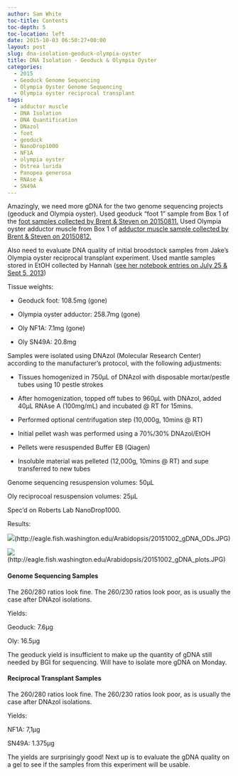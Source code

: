 ```yaml
---
author: Sam White
toc-title: Contents
toc-depth: 5
toc-location: left
date: 2015-10-03 06:50:27+00:00
layout: post
slug: dna-isolation-geoduck-olympia-oyster
title: DNA Isolation - Geoduck & Olympia Oyster
categories:
  - 2015
  - Geoduck Genome Sequencing
  - Olympia Oyster Genome Sequencing
  - Olympia oyster reciprocal transplant
tags:
  - adductor muscle
  - DNA Isolation
  - DNA Quantification
  - DNazol
  - foot
  - geoduck
  - NanoDrop1000
  - NF1A
  - olympia oyster
  - Ostrea lurida
  - Panopea generosa
  - RNAse A
  - SN49A
---
```


Amazingly, we need more gDNA for the two genome sequencing projects (geoduck and Olympia oyster). Used geoduck "foot 1" sample from Box 1 of the [foot samples collected by Brent & Steven on 20150811.](https://onsnetwork.org/halfshell/2015/08/11/big-day-big-clam/) Used Olympia oyster adductor muscle from Box 1 of [adductor muscle sample collected by Brent & Steven on 20150812.](http://onsnetwork.org/halfshell/2015/08/12/another-day-another-species/)

Also need to evaluate DNA quality of initial broodstock samples from Jake's Olympia oyster reciprocal transplant experiment. Used mantle samples stored in EtOH collected by Hannah ([see her notebook entries on July 25 & Sept 5, 2013](https://genefish.wikispaces.com/Hannah's+notebook))

Tissue weights:




    
  * Geoduck foot: 108.5mg (gone)

    
  * Olympia oyster adductor: 258.7mg (gone)

    
  * Oly NF1A: 7.1mg (gone)

    
  * Oly SN49A: 20.8mg





Samples were isolated using DNAzol (Molecular Research Center) according to the manufacturer’s protocol, with the following adjustments:




    
  * Tissues homogenized in 750μL of DNAzol with disposable mortar/pestle tubes using 10 pestle strokes

    
  * After homogenization, topped off tubes to 960μL with DNAzol, added 40μL RNAse A (100mg/mL) and incubated @ RT for 15mins.

    
  * Performed optional centrifugation step (10,000g, 10mins @ RT)

    
  * Initial pellet wash was performed using a 70%/30% DNAzol/EtOH

    
  * Pellets were resuspended Buffer EB (Qiagen)

    
  * Insoluble material was pelleted (12,000g, 10mins @ RT) and supe transferred to new tubes





Genome sequencing resuspension volumes: 50μL

Oly reciprocoal resuspension volumes: 25μL

Spec'd on Roberts Lab NanoDrop1000.

Results:

![](https://eagle.fish.washington.edu/Arabidopsis/20151002_gDNA_ODs.JPG)(http://eagle.fish.washington.edu/Arabidopsis/20151002_gDNA_ODs.JPG)

![](https://eagle.fish.washington.edu/Arabidopsis/20151002_gDNA_plots.JPG)(http://eagle.fish.washington.edu/Arabidopsis/20151002_gDNA_plots.JPG)





#### Genome Sequencing Samples



The 260/280 ratios look fine. The 260/230 ratios look poor, as is usually the case after DNAzol isolations.

Yields:

Geoduck: 7.6μg

Oly: 16.5μg

The geoduck yield is insufficient to make up the quantity of gDNA still needed by BGI for sequencing. Will have to isolate more gDNA on Monday.





#### Reciprocal Transplant Samples



The 260/280 ratios look fine. The 260/230 ratios look poor, as is usually the case after DNAzol isolations.

Yields:

NF1A: 7,1μg

SN49A: 1.375μg

The yields are surprisingly good! Next up is to evaluate the gDNA quality on a gel to see if the samples from this experiment will be usable.
